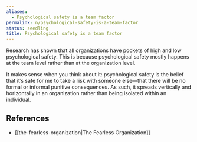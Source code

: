 ```yaml
---
aliases:
  - Psychological safety is a team factor
permalink: n/psychological-safety-is-a-team-factor
status: seedling
title: Psychological safety is a team factor
---
```

Research has shown that all organizations have pockets of high and low psychological safety. This is because psychological safety mostly happens at the team level rather than at the organization level.

It makes sense when you think about it: psychological safety is the belief that it’s safe for me to take a risk with someone else—that there will be no formal or informal punitive consequences. As such, it spreads vertically and horizontally in an organization rather than being isolated within an individual.

## References

- [[the-fearless-organization|The Fearless Organization]]
